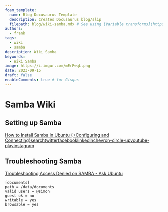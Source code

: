 ```yaml
---
foam_template:
  name: Blog Docusaurus Template
  description: Creates Docusaurus blog/slip
  filepath: blog/wiki-samba.mdx # See using [Variable transforms](https://code.visualstudio.com/docs/editor/userdefinedsnippets#_variable-transforms )
authors:
  - frank
tags:
  - wiki
  - samba
description: Wiki Samba
keywords:
  - Wiki Samba
image: https://i.imgur.com/mErPwqL.png
date: 2023-09-15
draft: false
enableComments: true # for Gisqus
---
```


# Samba Wiki


## Setting up Samba

[How to Install Samba in Ubuntu {+Configuring and Connecting}searchtwitterfacebooklinkedinchevron-circle-upyoutube-playinstagram](https://phoenixnap.com/kb/ubuntu-samba)

## Troubleshooting Samba

[Troubleshooting Access Denied on SAMBA - Ask Ubuntu](https://askubuntu.com/questions/1391434/troubleshooting-access-denied-on-samba)

```editorconfig title="/etc/samba.conf"
[documents]
path = /data/documents
valid users = @simon
guest ok = no
writable = yes
browsable = yes
```
